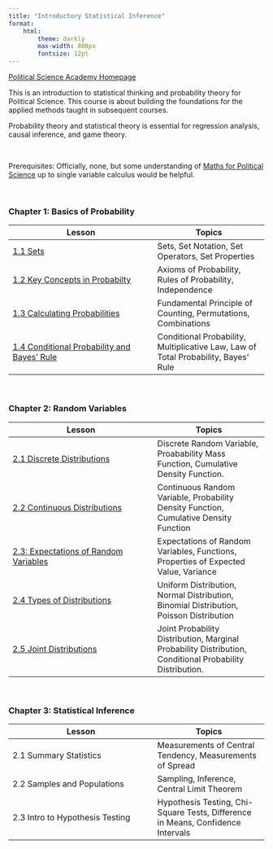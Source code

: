 ```yaml
---
title: "Introductory Statistical Inference"
format:
    html:
        theme: darkly
        max-width: 800px
        fontsize: 12pt
---
```


[Political Science Academy Homepage](https://politicalscience.github.io)

This is an introduction to statistical thinking and probability theory for Political Science. This course is about building the foundations for the applied methods taught in subsequent courses.

Probability theory and statistical theory is essential for regression analysis, causal inference, and game theory.

<br />

Prerequisites: Officially, none, but some understanding of [Maths for Political Science](https://politicalscience.github.io/math/) up to single variable calculus would be helpful.

<br />

### Chapter 1: Basics of Probability

| Lesson | Topics |
|-----------------------------------------|-------------------------------|
| [1.1 Sets](https://politicalscience.github.io/stats/1-1.html) | Sets, Set Notation, Set Operators, Set Properties |
| [1.2 Key Concepts in Probabilty](https://politicalscience.github.io/stats/1-2.html) | Axioms of Probability, Rules of Probability, Independence |
| [1.3 Calculating Probabilities](https://politicalscience.github.io/stats/1-3.html) | Fundamental Principle of Counting, Permutations, Combinations |
| [1.4 Conditional Probability and Bayes' Rule](https://politicalscience.github.io/stats/1-4.html) | Conditional Probability, Multiplicative Law, Law of Total Probability, Bayes' Rule |

<br />

### Chapter 2: Random Variables

| Lesson | Topics |
|-----------------------------------------|-------------------------------|
| [2.1 Discrete Distributions](https://politicalscience.github.io/stats/2-1.html) | Discrete Random Variable, Proabability Mass Function, Cumulative Density Function. |
| [2.2 Continuous Distributions](https://politicalscience.github.io/stats/2-2.html) | Continuous Random Variable, Probability Density Function, Cumulative Density Function |
| [2.3: Expectations of Random Variables](https://politicalscience.github.io/stats/2-3.html) | Expectations of Random Variables, Functions, Properties of Expected Value, Variance |
| [2.4 Types of Distributions](https://politicalscience.github.io/stats/2-4.html) | Uniform Distribution, Normal Distribution, Binomial Distribution, Poisson Distribution |
| [2.5 Joint Distributions](https://politicalscience.github.io/stats/2-5.html) | Joint Probability Distribution, Marginal Probability Distribution, Conditional Probability Distribution. |

<br />

### Chapter 3: Statistical Inference

| Lesson | Topics |
|-----------------------------------------|-------------------------------|
| 2.1 Summary Statistics | Measurements of Central Tendency, Measurements of Spread |
| 2.2 Samples and Populations | Sampling, Inference, Central Limit Theorem |
| 2.3 Intro to Hypothesis Testing | Hypothesis Testing, Chi-Square Tests, Difference in Means, Confidence Intervals |